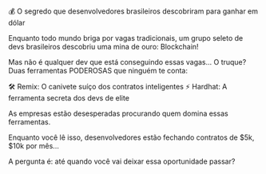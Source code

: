 💰 O segredo que desenvolvedores brasileiros descobriram para ganhar em dólar

Enquanto todo mundo briga por vagas tradicionais, um grupo seleto de devs brasileiros descobriu uma mina de ouro: Blockchain!

Mas não é qualquer dev que está conseguindo essas vagas... O truque? Duas ferramentas PODEROSAS que ninguém te conta:

🛠️ Remix: O canivete suíço dos contratos inteligentes
⚡ Hardhat: A ferramenta secreta dos devs de elite

As empresas estão desesperadas procurando quem domina essas ferramentas.

Enquanto você lê isso, desenvolvedores estão fechando contratos de $5k, $10k por mês...

A pergunta é: até quando você vai deixar essa oportunidade passar?
